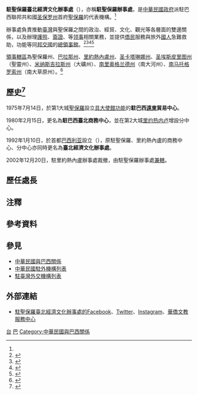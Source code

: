 {{NoteTA
|G1=地名
|1=zh-hans:台; zh-hant:臺;
|2=zh-hans:南里奥格兰德州; zh-hant:南里約格蘭州;
|3=zh-hans:南大河州; zh-hant:南大河州;
}}
{{infobox Organization
|name                = 駐聖保羅臺北經濟文化辦事處
|native_name         = {{lang|pt|Escritório Econômico e Cultural de Taipei em São Paulo}}
|image               = 
|size                = 
|formation           = 1975年7月
|type                = [[中華民國駐外機構列表|駐外辦事處]]{{Small|（實質[[總領事館|總領事館]]）}}
|status              = 
|registration_id     = 
|leader_title        = 处长
|leader_name         = [[馮光中|馮光中]] {{Small|[[领事|总领事]]}}{{noteTag|2012年9月，中華民國外交部為統一駐外人員內部職稱，明定大使館、代表處設大使、公使，代表處對外仍稱代表、副代表；辦事處設總領事、副總領事，對外仍稱處長、副處長。<ref>{{Cite web |url = https://tw.news.yahoo.com/%E7%B5%B1-%E5%90%8D%E7%A8%B1-%E4%BB%A3%E8%A1%A8%E5%B0%8D%E5%85%A7%E7%A8%B1%E5%A4%A7%E4%BD%BF-133312149.html |author = 陳培煌 |date = 2012-08-31 |title = 統一名稱 代表對內稱大使 |publisher = [[Yahoo!奇摩|Yahoo!奇摩]]引用[[中央通訊社|中央通訊社]]}}</ref><br>代表處館長為特任或簡任第十三職等至第十四職等者任大使銜代表、簡任第十二職等至第十三職等者任公使銜代表；辦事處長為簡任第十二職等任總領事銜處長。<ref>{{Cite web |url = https://law.moj.gov.tw/LawClass/LawAll.aspx?PCode=E0000017 |date = 2018-06-13 |title = 駐外機構組織通則 |publisher = 全國法規資料庫}}</ref>}}<ref name="駐外館處"/>
|leader_title2       = 
|leader_name2        = 
|headquarters        =  Alameda Santos 905, 12 andar, [[塞基耶拉塞-萨尔|Cerqueira Cesar]], Sao Paulo, SP-01419-001，Brasil<ref name="本處簡介"/><br>{{coord|-23.566855|-46.652262|type:landmark|display=inline,title}}
|num_members         = 
|region_served       = {{BRA}}南部
|parent_organization = [[File:ROC_Ministry_of_Foreign_Affairs_Emblem.svg|15px]] {{Link-en|駐巴西臺北經濟文化辦事處|Taipei Economic and Cultural Office in Brazil}}
|website             = {{URL|https://www.roc-taiwan.org/brsao/index.html|www.roc-taiwan.org/brsao}}
}}

'''駐聖保羅臺北經濟文化辦事處'''（{{lang-pt|Escritório Econômico e Cultural de Taipei em São Paulo}}），亦稱'''駐聖保羅辦事處'''，是[[中華民國政府|中華民國政府]]派駐巴西聯邦共和國[[圣保罗州|圣保罗州]]首府[[聖保羅_(巴西)|聖保羅]]的代表機構。<ref name="駐外館處"/>

辦事處負責推動[[臺灣|臺灣]]與聖保羅之間的政治、經貿、文化、觀光等各層面的雙邊關係，以及辦理[[中華民國護照|護照]]、[[中華民國簽證政策|簽證]]、{{Link-en|文件證明|Documentary evidence}}等[[领事|领事]]相關業務，並提供[[巴西华人|僑民]]服務與旅外[[中華民國國民|國人]]急難救助，功能等同[[中華民國建交列表|邦交國]]的[[领事馆|總領事館]]。<ref name="本處簡介">{{Cite web |url = https://www.roc-taiwan.org/brsao/post/17.html |date = 2020-07-27 |title = 本處簡介 |publisher = 中華民國駐外單位聯合網站}}</ref><ref>{{Cite web |url = https://www.roc-taiwan.org/brsao/cat/14.html |title = 領務 |publisher = 中華民國駐外單位聯合網站}}</ref><ref>{{Cite web |url = http://overseas.ocac.gov.tw/ocac/subsites/home.aspx?site=0edbd725-aedd-450a-88f4-ccc4259d8947 |title = 巴西聖保羅華僑文教服務中心 |publisher = [[中華民國僑務委員會|中華民國僑務委員會]]}}</ref><ref name="駐外館處">{{Cite web |url = https://www.mofa.gov.tw/OverseasOffice_Content.aspx?n=168&sms=87&s=144&os=89 |title = 駐外館處 |publisher = [[中華民國外交部|中華民國外交部]]}}</ref>

[[領事轄區|領事轄區]]為聖保羅州、[[巴拉那州|巴拉那州]]、[[里約熱內盧州|里約熱內盧州]]、[[圣卡塔琳娜州|圣卡塔琳娜州]]、[[圣埃斯皮里图州|圣埃斯皮里图州]]（聖靈州）、[[米纳斯吉拉斯州|米纳斯吉拉斯州]]（大礦州）、[[南里奥格兰德州|南里奥格兰德州]]（南大河州）、[[南马托格罗索州|南马托格罗索州]]（南大草原州）。<ref>{{Cite web |url = https://www.boca.gov.tw/sp-foof-countrycp-03-94-c0257-03-1.html |title = 駐館位置及聯絡資訊 |publisher = [[外交部領事事務局|外交部領事事務局]]}}</ref>

==歷史<ref name="103年外交年鑑">{{Cite web |url = http://multilingual.mofa.gov.tw/web/web_UTF-8/almanac/almanac2014/11.pdf |title = 《中華民國103年外交年鑑》〈第二章 對外關係〉 |publisher = 中華民國外交部 }}</ref>==
1975年7月14日，於第1大城[[聖保羅_(巴西)|聖保羅]]設立[[實質大使館|具大使館功能]]的'''駐巴西[[遠東|遠東]]貿易中心'''。

1980年2月15日，更名為'''駐巴西臺北商務中心'''，並在第2大城[[里约热内卢|里约热内卢]]增設分中心。

1992年1月10日，於首都[[巴西利亚|巴西利亚]]設立'''{{Link-en|駐巴西臺北經濟文化辦事處|Taipei Economic and Cultural Office in Brazil}}'''（{{lang-pt|Escritório Econômico e Cultural de Taipei no Brasil}}），原駐聖保羅、里約熱內盧的商務中心、分中心亦同時更名為'''臺北經濟文化辦事處'''。

2002年12月20日，駐里約熱內盧辦事處裁撤，由駐聖保羅辦事處[[領事轄區|兼轄]]。

==歷任處長==
{{main|中華民國駐聖保羅臺北經濟文化辦事處處長列表}}

==注釋==
{{noteFoot}}

==參考資料==
{{reflist}}

==參見==
{{Portal box|國際關係|中華民國|巴西|image2=Flag of the Republic of China.svg}}
*[[中華民國與巴西關係|中華民國與巴西關係]]
*[[中華民國駐外機構列表|中華民國駐外機構列表]]
*[[駐臺灣外交機構列表|駐臺灣外交機構列表]]

==外部連結==
* [https://www.facebook.com/Taiwan2SP/ 駐聖保羅臺北經濟文化辦事處的Facebook]、[https://twitter.com/taiwan2s Twitter]、[https://www.instagram.com/taiwan2saopaulo/ Instagram]、[https://overseas.ocac.gov.tw/ocac/subsites/home.aspx?site=0edbd725-aedd-450a-88f4-ccc4259d8947 華僑文教服務中心]

{{中華民國駐外機構}}

[[Category:駐巴西外交代表機構|台]]
[[Category:中華民國駐外領事館|巴]]
[[Category:中華民國與巴西關係|Category:中華民國與巴西關係]]
